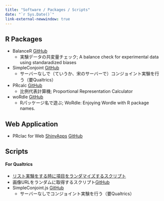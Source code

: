 ```yaml
---
title: "Software / Packages / Scripts"
date: "`r Sys.Date()`"
link-external-newwindow: true
---
```


## R Packages

* BalanceR <span class="jay_btn">[GitHub](https://github.com/JaehyunSong/BalanceR)</span>
   * 実験データの共変量チェック; A balance check for experimental data using standaradized biases
* SimpleConjoint <span class="jay_btn">[GitHub](https://github.com/JaehyunSong/SimpleConjoint)</span>
   * サーバーなしで（ていうか、宋のサーバーで）コンジョイント実験を行う（要Qualtrics）
* PRcalc <span class="jay_btn">[GitHub](https://github.com/JaehyunSong/PRcalc)</span>
   * 比例代表計算機; Proportional Representation Calculator
* woRdle <span class="jay_btn">[GitHub](https://github.com/JaehyunSong/woRdle)</span>
   * Rパッケージ名で遊ぶ; WoRdle: Enjoying Wordle with R package names.

## Web Application

* PRclac for Web <span class="jay_btn">[ShinyApps](https://jaysong.shinyapps.io/prcalc4web/) [GitHub](https://github.com/JaehyunSong/PRcalc4Web)</span>

## Scripts

#### For Qualtrics

* [リスト実験をする時に項目をランダマイズするスクリプト](scripts/list_randomizer.qmd)
* 画像URLをランダムに取得するスクリプト<span class="jay_btn">[GitHub](https://github.com/JaehyunSong/RIP)</span>
* SimpleConjoint.js <span class="jay_btn">[GitHub](https://github.com/JaehyunSong/SimpleConjoint.js)</span>
   * サーバーなしでコンジョイント実験を行う（要Qualtrics）
